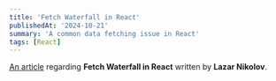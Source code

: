 ```yaml
---
title: 'Fetch Waterfall in React'
publishedAt: '2024-10-21'
summary: 'A common data fetching issue in React'
tags: [React]
---
```


[An article](https://blog.sentry.io/fetch-waterfall-in-react/) regarding **Fetch Waterfall in React** written by **Lazar Nikolov**.
